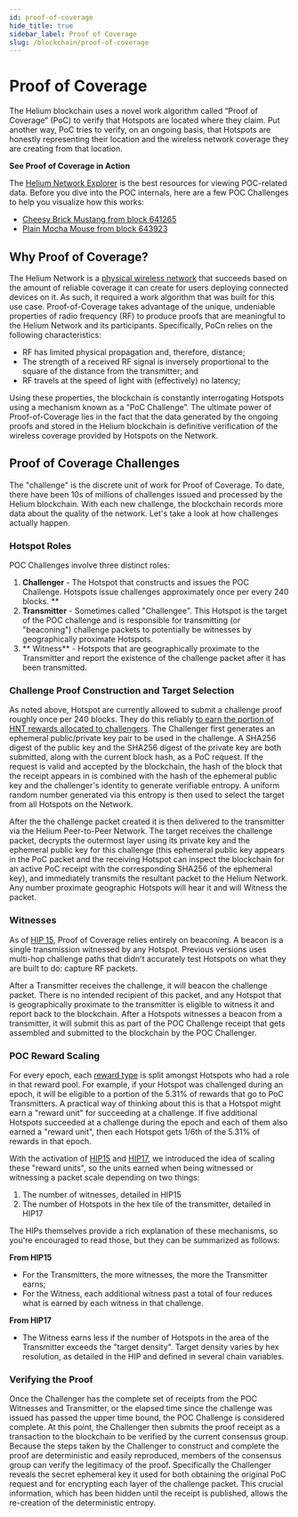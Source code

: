 ```yaml
---
id: proof-of-coverage
hide_title: true
sidebar_label: Proof of Coverage
slug: /blockchain/proof-of-coverage
---
```


# Proof of Coverage

The Helium blockchain uses a novel work algorithm called “Proof of Coverage”
(PoC) to verify that Hotspots are located where they claim. Put another way, PoC
tries to verify, on an ongoing basis, that Hotspots are honestly representing
their location and the wireless network coverage they are creating from that
location.

**See Proof of Coverage in Action**

The [Helium Network Explorer](https://network.helium.com) is the best resources for viewing POC-related data.
Before you dive into the POC internals, here are a few POC Challenges to help
you visualize how this works:

- [Cheesy Brick Mustang from block 641265](https://explorer.helium.com/txns/qmJF48v8ZlEfsPg_7jc2CrsLlOvgC7w-pvB_BWQAoOk)
- [Plain Mocha Mouse from block 643923](https://explorer.helium.com/txns/kQVfUV88j3s1Glj4fRXFb5MqBeFdTq8ILK2RlaFTnvQ)

## Why Proof of Coverage?

The Helium Network is a [physical wireless network](https://explorer.helium.com)
that succeeds based on the amount of reliable coverage it can create for users
deploying connected devices on it. As such, it required a work algorithm that
was built for this use case. Proof-of-Coverage takes advantage of the unique,
undeniable properties of radio frequency (RF) to produce proofs that are
meaningful to the Helium Network and its participants. Specifically, PoCn relies
on the following characteristics:

- RF has limited physical propagation and, therefore, distance;
- The strength of a received RF signal is inversely proportional to the square
  of the distance from the transmitter; and
- RF travels at the speed of light with (effectively) no latency;

Using these properties, the blockchain is constantly interrogating Hotspots
using a mechanism known as a “PoC Challenge”. The ultimate power of
Proof-of-Coverage lies in the fact that the data generated by the ongoing proofs
and stored in the Helium blockchain is definitive verification of the wireless
coverage provided by Hotspots on the Network.

## Proof of Coverage Challenges

The "challenge" is the discrete unit of work for Proof of Coverage. To date, there 
have been 10s of millions of challenges issued and processed by the Helium blockchain. 
With each new challenge, the blockchain records more data about the quality of the network. 
Let's take a look at how challenges actually happen. 

### Hotspot Roles

POC Challenges involve three distinct roles:

1. **Challenger** - The Hotspot that constructs and issues the POC Challenge. Hotspots issue
challenges approximately once per every 240 blocks. **
2. **Transmitter** - Sometimes called "Challengee". This Hotspot is the target of the POC 
challenge and is responsible for transmitting (or "beaconing") challenge packets to potentially be witnesses by 
geographically proximate Hotspots.
3. ** Witness** - Hotspots that are geographically proximate to the Transmitter and report the existence of the 
challenge packet after it has been transmitted. 


### Challenge Proof Construction and Target Selection

As noted above, Hotspot are currently allowed to submit a challenge proof roughly once per 
240 blocks. They do this reliably [to earn the portion of HNT rewards allocated to challengers](/blockchain/mining). 
The Challenger first generates an ephemeral public/private key pair to be used in the challenge. 
A SHA256 digest of the public key and the SHA256 digest of the private key are both submitted, 
along with the current block hash, as a PoC request. If the request is valid and accepted by the 
blockchain, the hash of the block that the receipt appears in is combined with the hash of the 
ephemeral public key and the challenger's identity to generate verifiable entropy. A uniform random 
number generated via this entropy is then used to select the target from all Hotspots on the Network.

After the the challenge packet created it is then delivered to the transmitter via the Helium Peer-to-Peer Network. 
The target receives the challenge packet, decrypts the outermost layer using its private key and the ephemeral public 
key for this challenge (this ephemeral public key appears in the PoC packet and the receiving Hotspot can inspect 
the blockchain for an active PoC receipt with the corresponding SHA256 of the ephemeral key), and immediately 
transmits the resultant packet to the Helium Network. Any number proximate geographic Hotspots will hear it and will Witness the packet.

### Witnesses 

As of [HIP 15](https://github.com/helium/HIP/blob/master/0015-beaconing-rewards.md), Proof of Coverage 
relies entirely on beaconing. A beacon is a single transmission witnessed by any Hotspot. Previous 
versions uses multi-hop challenge paths that didn't accurately test Hotspots on what they are built to do: 
capture RF packets.

After a Transmitter receives the challenge, it will beacon the challenge packet. There is no
intended recipient of this packet, and any Hotspot that is geographically proximate to the transmitter 
is eligible to witness it and report back to the blockchain. After a Hotspots witnesses a beacon from a 
transmitter, it will submit this as part of the POC Challenge receipt that gets assembled and submitted
to the blockchain by the POC Challenger.

### POC Reward Scaling

For every epoch, each [reward type](/blockchain/mining) is split amongst Hotspots who had a role in that reward pool. 
For example, if your Hotspot was challenged during an epoch, it will be eligible to a portion of the 5.31% of rewards that 
go to PoC Transmitters. A practical way of thinking about this is that a Hotspot might earn a "reward unit" for succeeding at a challenge. 
If five additional Hotspots succeeded at a challenge during the epoch and each of them also earned a "reward unit", 
then each Hotspot gets 1/6th of the 5.31% of rewards in that epoch. 

With the activation of [HIP15](https://github.com/helium/HIP/blob/master/0015-beaconing-rewards.md) and 
[HIP17](https://github.com/helium/HIP/blob/master/0017-hex-density-based-transmit-reward-scaling.md), we introduced 
the idea of scaling these "reward units", so the units earned when being witnessed or witnessing a packet scale 
depending on two things: 

1. The number of witnesses, detailed in HIP15 
2. The number of Hotspots in the hex tile of the transmitter, detailed in HIP17

The HIPs themselves provide a rich explanation of these mechanisms, so you're encouraged to read those, but they can be summarized as follows: 

**From HIP15** 
* For the Transmitters, the more witnesses, the more the Transmitter earns;
* For the Witness, each additional witness past a total of four reduces what 
is earned by each witness in that challenge.

**From HIP17** 
* The Witness earns less if the number of Hotspots in the area of the Transmitter exceeds the "target density".
Target density varies by hex resolution, as detailed in the HIP and defined in several chain variables.



### Verifying the Proof

Once the Challenger has the complete set of receipts from the POC Witnesses and Transmitter, or the elapsed time since 
the challenge was issued has passed the upper time bound, the POC Challenge is considered complete. At this point, the 
Challenger then submits the proof receipt as a transaction to the blockchain to be verified by the current consensus group. 
Because the steps taken by the Challenger to construct and complete the proof are deterministic and easily reproduced, 
members of the consensus group can verify the legitimacy of the proof. Specifically the Challenger reveals the secret 
ephemeral key it used for both obtaining the original PoC request and for encrypting each layer of the challenge packet. 
This crucial information, which has been hidden until the receipt is published, allows the re-creation of the deterministic entropy.

  

